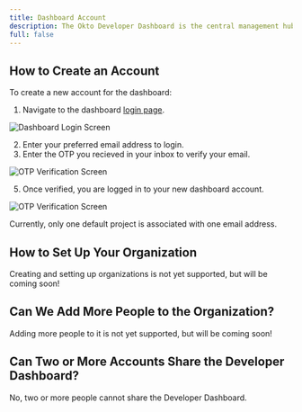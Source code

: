 ```yaml
---
title: Dashboard Account
description: The Okto Developer Dashboard is the central management hub for configuring and controlling the Okto integration in your application. While the Okto integration is done through the Okto SDK, the dashboard provides essential tools for managing your application's features and settings.
full: false
---
```



## How to Create an Account

To create a new account for the dashboard:

1. Navigate to the dashboard [login page](https://dashboard.okto.tech/login).

![Dashboard Login Screen](/images/dashboard-img-v2/dashboard-login-screen.png)

2. Enter your preferred email address to login.
3. Enter the OTP you recieved in your inbox to verify your email.

![OTP Verification Screen](/images/dashboard-img-v2/dashboard-otp-screen-v2.png)


5. Once verified, you are logged in to your new dashboard account.

![OTP Verification Screen](/images/dashboard-img-v2/dashboard-home-screen-v2.png)


<Callout title="Note">
Currently, only one default project is associated with one email address.
</Callout>

## How to Set Up Your Organization

<Callout title="Note">
    Creating and setting up organizations is not yet supported, but will be coming soon!
</Callout>

## Can We Add More People to the Organization?

<Callout title="Note">
    Adding more people to it is not yet supported, but will be coming soon!
</Callout>

## Can Two or More Accounts Share the Developer Dashboard?

No, two or more people cannot share the Developer Dashboard.
